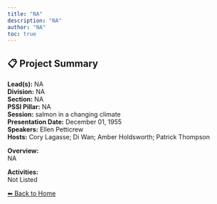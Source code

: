 ```yaml
---
title: "NA"
description: "NA"
author: "NA"
toc: true
---
```


## 📋 Project Summary

**Lead(s):** NA  
**Division:** NA  
**Section:** NA  
**PSSI Pillar:** NA  
**Session:** salmon in a changing climate  
**Presentation Date:** December 01, 1955  
**Speakers:** Ellen Petticrew  
**Hosts:** Cory Lagasse; Di Wan; Amber Holdsworth; Patrick Thompson  

**Overview:**  
NA   

**Activities:**  
Not Listed

[⬅ Back to Home](../index.qmd)
